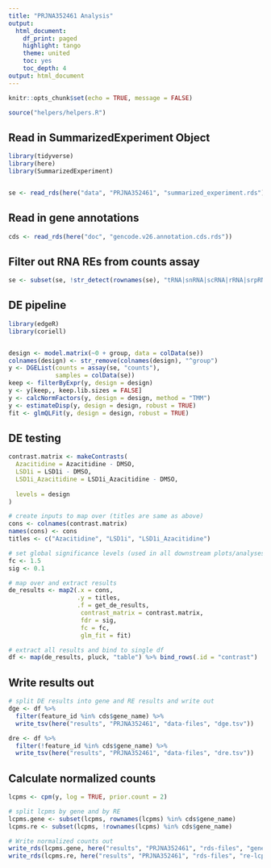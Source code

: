 ```yaml
---
title: "PRJNA352461 Analysis"
output:
  html_document:
    df_print: paged
    highlight: tango
    theme: united
    toc: yes
    toc_depth: 4
output: html_document
---
```


```r
knitr::opts_chunk$set(echo = TRUE, message = FALSE)

source("helpers/helpers.R")
```

## Read in SummarizedExperiment Object

```r
library(tidyverse)
library(here)
library(SummarizedExperiment)


se <- read_rds(here("data", "PRJNA352461", "summarized_experiment.rds"))
```

## Read in gene annotations

```r
cds <- read_rds(here("doc", "gencode.v26.annotation.cds.rds"))
```

## Filter out RNA REs from counts assay

```r
se <- subset(se, !str_detect(rownames(se), "tRNA|snRNA|scRNA|rRNA|srpRNA|Simple_repeat|Low_complexity"))
```

## DE pipeline

```r
library(edgeR)
library(coriell)


design <- model.matrix(~0 + group, data = colData(se))
colnames(design) <- str_remove(colnames(design), "^group")
y <- DGEList(counts = assay(se, "counts"),
             samples = colData(se))
keep <- filterByExpr(y, design = design)
y <- y[keep,, keep.lib.sizes = FALSE]
y <- calcNormFactors(y, design = design, method = "TMM")
y <- estimateDisp(y, design = design, robust = TRUE)
fit <- glmQLFit(y, design = design, robust = TRUE)
```

## DE testing

```r
contrast.matrix <- makeContrasts(
  Azacitidine = Azacitidine - DMSO,
  LSD1i = LSD1i - DMSO,
  LSD1i_Azacitidine = LSD1i_Azacitidine - DMSO,
  
  levels = design
)

# create inputs to map over (titles are same as above)
cons <- colnames(contrast.matrix)
names(cons) <- cons
titles <- c("Azacitidine", "LSD1i", "LSD1i_Azacitidine")

# set global significance levels (used in all downstream plots/analyses)
fc <- 1.5
sig <- 0.1

# map over and extract results
de_results <- map2(.x = cons, 
                   .y = titles, 
                   .f = get_de_results, 
                    contrast_matrix = contrast.matrix,
                    fdr = sig,
                    fc = fc,
                    glm_fit = fit)

# extract all results and bind to single df
df <- map(de_results, pluck, "table") %>% bind_rows(.id = "contrast")
```

## Write results out

```r
# split DE results into gene and RE results and write out
dge <- df %>% 
  filter(feature_id %in% cds$gene_name) %>% 
  write_tsv(here("results", "PRJNA352461", "data-files", "dge.tsv"))

dre <- df %>% 
  filter(!feature_id %in% cds$gene_name) %>% 
  write_tsv(here("results", "PRJNA352461", "data-files", "dre.tsv"))
```

## Calculate normalized counts

```r
lcpms <- cpm(y, log = TRUE, prior.count = 2)

# split lcpms by gene and by RE
lcpms.gene <- subset(lcpms, rownames(lcpms) %in% cds$gene_name)
lcpms.re <- subset(lcpms, !rownames(lcpms) %in% cds$gene_name)

# Write normalized counts out
write_rds(lcpms.gene, here("results", "PRJNA352461", "rds-files", "gene-lcpms.rds"))
write_rds(lcpms.re, here("results", "PRJNA352461", "rds-files", "re-lcpms.rds"))
```
